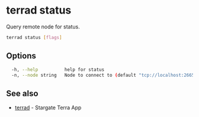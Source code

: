 # terrad status

Query remote node for status. 

```sh Terrad
terrad status [flags]
```

## Options

```sh Terrad
  -h, --help          help for status
  -n, --node string   Node to connect to (default "tcp://localhost:26657")
```

## See also

* [terrad](terrad.mdx)	 - Stargate Terra App


